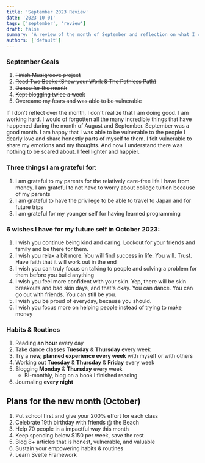 ```yaml
---
title: 'September 2023 Review'
date: '2023-10-01'
tags: ['september', 'review']
draft: false
summary: 'A review of the month of September and reflection on what I can improve on. Also plans for October'
authors: ['default']
---
```


### September Goals

1. ~~Finish Musigroove project~~
2. ~~Read Two Books (Show your Work & The Pathless Path)~~
3. ~~Dance for the month~~
4. ~~Kept blogging twice a week~~
5. ~~Overcame my fears and was able to be vulnerable~~

If I don't reflect over the month, I don't realize that I am doing good. I am working hard. I would of forgotten all the many incredible things that have happened during the month of August and September. September was a good month. I am happy that I was able to be vulnerable to the people I dearly love and share honestly parts of myself to them. I felt vulnerable to share my emotions and my thoughts. And now I understand there was nothing to be scared about. I feel lighter and happier.

### Three things I am grateful for:

1. I am grateful to my parents for the relatively care-free life I have from money. I am grateful to not have to worry about college tuition because of my parents
2. I am grateful to have the privilege to be able to travel to Japan and for future trips
3. I am grateful for my younger self for having learned programming

### 6 wishes I have for my future self in October 2023:

1. I wish you continue being kind and caring. Lookout for your friends and family and be there for them.
2. I wish you relax a bit more. You will find success in life. You will. Trust. Have faith that it will work out in the end
3. I wish you can truly focus on talking to people and solving a problem for them before you build anything
4. I wish you feel more confident with your skin. Yep, there will be skin breakouts and bad skin days, and that's okay. You can dance. You can go out with friends. You can still be you.
5. I wish you be proud of everyday, because you should.
6. I wish you focus more on helping people instead of trying to make money

### Habits & Routines

1. Reading **an hour** every day
2. Take dance classes **Tuesday** & **Thursday** every week
3. Try a **new, planned experience every week** with myself or with others
4. Working out **Tuesday** & **Thursday** & **Friday** every week
5. Blogging **Monday** & **Thursday** every week
   - Bi-monthly, blog on a book I finished reading
6. Journaling **every night**

## Plans for the new month (October)

1. Put school first and give your 200% effort for each class
2. Celebrate 19th birthday with friends @ the Beach
3. Help 70 people in a impactful way this month
4. Keep spending below $150 per week, save the rest
5. Blog 8+ articles that is honest, vulnerable, and valuable
6. Sustain your empowering habits & routines
7. Learn Svelte Framework
